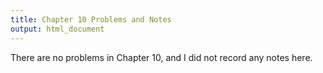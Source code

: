 ```yaml
---
title: Chapter 10 Problems and Notes
output: html_document
---
```


There are no problems in Chapter 10, and I did not record any notes here.